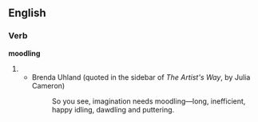 ==English==

===Verb===
'''moodling'''

# {{present participle of|[[moodle]]}}
#* Brenda Uhland (quoted in the sidebar of ''The Artist's Way'', by Julia Cameron)
#*: So you see, imagination needs moodling—long, inefficient, happy idling, dawdling and puttering.